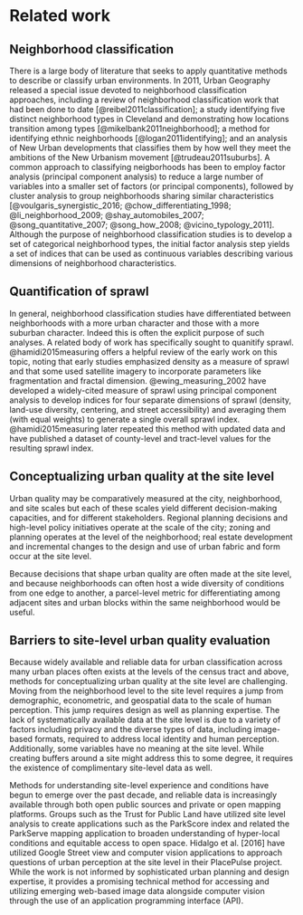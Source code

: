 # Related work

## Neighborhood classification

There is a large body of literature that seeks to apply quantitative methods to 
describe or classify urban environments. In 2011, Urban Geography released a 
special issue devoted to neighborhood classification approaches, including a 
review of neighborhood classification work that had been done to date [@reibel2011classification];
a study identifying five distinct neighborhood types in Cleveland and 
demonstrating how locations transition among types [@mikelbank2011neighborhood];
a method for identifying ethnic neighborhoods [@logan2011identifying]; and an
analysis of New Urban developments that classifies them by how well they meet the 
ambitions of the New Urbanism movement [@trudeau2011suburbs]. A common approach to 
classifying neigborhoods has been to employ factor analysis (principal
component analysis) to reduce a large number
of variables into a smaller set of factors (or principal components), followed by
cluster analysis to group neighborhoods sharing similar characteristics [@voulgaris_synergistic_2016; @chow_differentiating_1998; @li_neighborhood_2009; @shay_automobiles_2007; @song_quantitative_2007; @song_how_2008; @vicino_typology_2011]. 
Although the purpose of neighborhood classification studies is to develop a set 
of categorical neighborhood types, the initial factor analysis step yields a set 
of indices that can be used as continuous variables describing various dimensions 
of neighborhood characteristics.

## Quantification of sprawl

In general, neighborhood classification studies have differentiated between 
neighborhoods with a more urban character and those with a more suburban 
character. Indeed this is often the explicit purpose of such analyses. A 
related body of work has specifically sought to quanitify sprawl. @hamidi2015measuring
offers a helpful review of the early work on this topic, noting that early studies
emphasized density as a measure of sprawl and that some used satellite imagery 
to incorporate parameters like fragmentation and fractal dimension. @ewing_measuring_2002
have developed a widely-cited measure of sprawl using principal component analysis
to develop indices for four separate dimensions of sprawl (density, land-use diversity, 
centering, and street accessibility) and averaging them (with equal weights) to generate
a single overall sprawl index. @hamidi2015measuring later repeated this method with 
updated data and have published a dataset of county-level and tract-level values
for the resulting sprawl index. 

## Conceptualizing urban quality at the site level

Urban quality may be comparatively measured at the city, neighborhood, and site scales but each of these scales yield different decision-making capacities, and for different stakeholders. Regional planning decisions and high-level policy initiatives operate at the scale of the city; zoning and planning operates at the level of the neighborhood; real estate development and incremental changes to the design and use of urban fabric and form occur at the site level.

Because decisions that shape urban quality are often made at the site level, and because neighborhoods can often host a wide diversity of conditions from one edge to another, a parcel-level metric for differentiating among adjacent sites and urban blocks within the same neighborhood would be useful. 


## Barriers to site-level urban quality evaluation

Because widely available and reliable data for urban classification across many urban places often exists at the levels of the census tract and above, methods for conceptualizing urban quality at the site level are challenging. Moving from the neighborhood level to the site level requires a jump from demographic, econometric, and geospatial data to the scale of human perception. This jump requires design as well as planning expertise. The lack of systematically available data at the site level is due to a variety of factors including privacy and the diverse types of data, including image-based formats, required to address local identity and human perception. Additionally, some variables have no meaning at the site level. While creating buffers around a site might address this to some degree, it requires the existence of complimentary site-level data as well.

Methods for understanding site-level experience and conditions have begun to emerge over the past decade, and reliable data is increasingly available through both open public sources and private or open mapping platforms.   Groups such as the Trust for Public Land have utilized site level analysis to create applications such as the ParkScore index and related the ParkServe mapping application to broaden understanding of hyper-local conditions and equitable access to open space. Hidalgo et al. [2016] have utilized Google Street view and computer vision applications to approach questions of urban perception at the site level in their PlacePulse project. While the work is not informed by sophisticated urban planning and design expertise, it provides a promising technical method for accessing and utilizing emerging web-based image data alongside computer vision through the use of an application programming interface (API).
